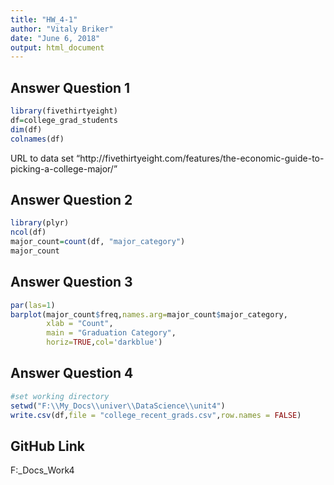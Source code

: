 ```yaml
---
title: "HW_4-1"
author: "Vitaly Briker"
date: "June 6, 2018"
output: html_document
---
```


## Answer Question 1

```r
library(fivethirtyeight)
df=college_grad_students
dim(df)
colnames(df)
```
URL to data set "http://fivethirtyeight.com/features/the-economic-guide-to-picking-a-college-major/"

## Answer Question 2

```r
library(plyr)
ncol(df)
major_count=count(df, "major_category")
major_count
```

## Answer Question 3

```r
par(las=1) 
barplot(major_count$freq,names.arg=major_count$major_category,
        xlab = "Count",
        main = "Graduation Category",
        horiz=TRUE,col='darkblue')
```

## Answer Question 4

```r
#set working directory
setwd("F:\\My_Docs\\univer\\DataScience\\unit4")
write.csv(df,file = "college_recent_grads.csv",row.names = FALSE)
```

## GitHub Link
F:\My_Docs\univer\DataScience\git\Home_Work4\HW4\Result


